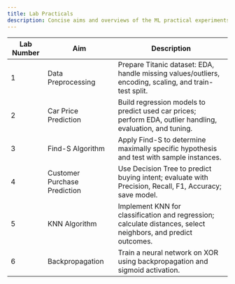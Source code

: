 ```yaml
---
title: Lab Practicals
description: Concise aims and overviews of the ML practical experiments.
---
```


| Lab Number | Aim                          | Description                                                                                                   |
| ---------- | ---------------------------- | ------------------------------------------------------------------------------------------------------------- |
| 1          | Data Preprocessing           | Prepare Titanic dataset: EDA, handle missing values/outliers, encoding, scaling, and train-test split.        |
| 2          | Car Price Prediction         | Build regression models to predict used car prices; perform EDA, outlier handling, evaluation, and tuning.    |
| 3          | Find-S Algorithm             | Apply Find-S to determine maximally specific hypothesis and test with sample instances.                       |
| 4          | Customer Purchase Prediction | Use Decision Tree to predict buying intent; evaluate with Precision, Recall, F1, Accuracy; save model.        |
| 5          | KNN Algorithm                | Implement KNN for classification and regression; calculate distances, select neighbors, and predict outcomes. |
| 6          | Backpropagation              | Train a neural network on XOR using backpropagation and sigmoid activation.                                   |
